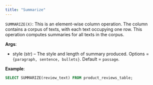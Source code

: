 ```yaml
---
title: "Summarize"
---
```


`SUMMARIZE(X)`: This is an element-wise column operation. The column contains a
corpus of texts, with each text occupying one row. This operation computes
summaries for all texts in the corpus.

**Args**:

- style (str) – The style and length of summary produced. Options =
  `{paragraph, sentence, bullets}`. Default = `passage`.

**Example**:

```sql
SELECT SUMMARIZE(review_text) FROM product_reviews_table;
```
